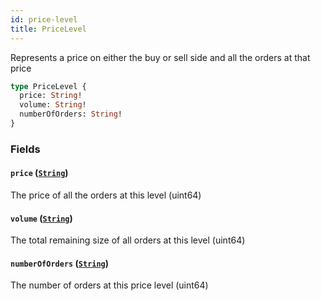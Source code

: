 ```yaml
---
id: price-level
title: PriceLevel
---
```



Represents a price on either the buy or sell side and all the orders at that price

```graphql
type PriceLevel {
  price: String!
  volume: String!
  numberOfOrders: String!
}
```


### Fields

#### `price` ([`String`](/docs/v0.47/graphql/scalars/string))

The price of all the orders at this level (uint64)


#### `volume` ([`String`](/docs/v0.47/graphql/scalars/string))

The total remaining size of all orders at this level (uint64)


#### `numberOfOrders` ([`String`](/docs/v0.47/graphql/scalars/string))

The number of orders at this price level (uint64)




